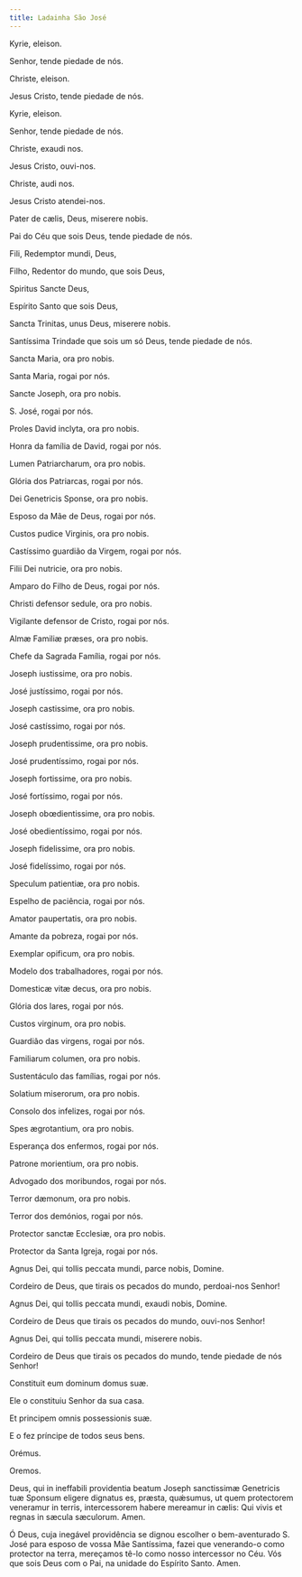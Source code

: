 ```yaml
---
title: Ladainha São José
---
```


<div class="side-by-side not-content">

Kyrie, eleison.

Senhor, tende piedade de nós.

Christe, eleison.

Jesus Cristo, tende piedade de nós.

Kyrie, eleison.

Senhor, tende piedade de nós.

Christe, exaudi nos.

Jesus Cristo, ouvi-nos.

Christe, audi nos.

Jesus Cristo atendei-nos.

Pater de cælis, Deus, miserere nobis.

Pai do Céu que sois Deus, tende piedade de nós.

Fili, Redemptor mundi, Deus,

Filho, Redentor do mundo, que sois Deus,

Spiritus Sancte Deus,

Espírito Santo que sois Deus,

Sancta Trinitas, unus Deus, miserere nobis.

Santíssima Trindade que sois um só Deus, tende piedade de nós.

Sancta Maria, ora pro nobis.

Santa Maria, rogai por nós.

Sancte Joseph, ora pro nobis.

S. José, rogai por nós.

Proles David inclyta, ora pro nobis.

Honra da família de David, rogai por nós.

Lumen Patriarcharum, ora pro nobis.

Glória dos Patriarcas, rogai por nós.

Dei Genetricis Sponse, ora pro nobis.

Esposo da Mãe de Deus, rogai por nós.

Custos pudice Virginis, ora pro nobis.

Castíssimo guardião da Virgem, rogai por nós.

Filii Dei nutricie, ora pro nobis.

Amparo do Filho de Deus, rogai por nós.

Christi defensor sedule, ora pro nobis.

Vigilante defensor de Cristo, rogai por nós.

Almæ Familiæ præses, ora pro nobis.

Chefe da Sagrada Família, rogai por nós.

Joseph iustissime, ora pro nobis.

José justíssimo, rogai por nós.

Joseph castissime, ora pro nobis.

José castíssimo, rogai por nós.

Joseph prudentissime, ora pro nobis.

José prudentíssimo, rogai por nós.

Joseph fortissime, ora pro nobis.

José fortíssimo, rogai por nós.

Joseph obœdientissime, ora pro nobis.

José obedientíssimo, rogai por nós.

Joseph fidelissime, ora pro nobis.

José fidelíssimo, rogai por nós.

Speculum patientiæ, ora pro nobis.

Espelho de paciência, rogai por nós.

Amator paupertatis, ora pro nobis.

Amante da pobreza, rogai por nós.

Exemplar opificum, ora pro nobis.

Modelo dos trabalhadores, rogai por nós.

Domesticæ vitæ decus, ora pro nobis.

Glória dos lares, rogai por nós.

Custos virginum, ora pro nobis.

Guardião das virgens, rogai por nós.

Familiarum columen, ora pro nobis.

Sustentáculo das famílias, rogai por nós.

Solatium miserorum, ora pro nobis.

Consolo dos infelizes, rogai por nós.

Spes ægrotantium, ora pro nobis.

Esperança dos enfermos, rogai por nós.

Patrone morientium, ora pro nobis.

Advogado dos moribundos, rogai por nós.

Terror dæmonum, ora pro nobis.

Terror dos demónios, rogai por nós.

Protector sanctæ Ecclesiæ, ora pro nobis.

Protector da Santa Igreja, rogai por nós.

Agnus Dei, qui tollis peccata mundi, parce nobis, Domine.

Cordeiro de Deus, que tirais os pecados do mundo, perdoai-nos Senhor!

Agnus Dei, qui tollis peccata mundi, exaudi nobis, Domine.

Cordeiro de Deus que tirais os pecados do mundo, ouvi-nos Senhor!

Agnus Dei, qui tollis peccata mundi, miserere nobis.

Cordeiro de Deus que tirais os pecados do mundo, tende piedade de nós Senhor!

Constituit eum dominum domus suæ.

Ele o constituiu Senhor da sua casa.

Et principem omnis possessionis suæ.

E o fez príncipe de todos seus bens.

<span class="text-red-500 text-center">Orémus.</span>

<span class="text-red-500 text-center">Oremos.</span>

Deus, qui in ineffabili providentia beatum Joseph sanctissimæ Genetricis tuæ Sponsum eligere dignatus es, præsta, quǽsumus, ut quem protectorem veneramur in terris, intercessorem habere mereamur in cælis: Qui vivis et regnas in sæcula sæculorum. Amen.

Ó Deus, cuja inegável providência se dignou escolher o bem-aventurado S. José para esposo de vossa Mãe Santíssima, fazei que venerando-o como protector na terra, mereçamos tê-lo como nosso intercessor no Céu. Vós que sois Deus com o Pai, na unidade do Espírito Santo. Amen.

</div>

